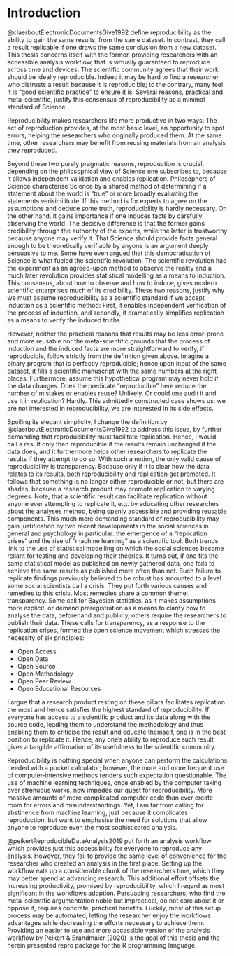 # Introduction

@claerboutElectronicDocumentsGive1992 define reproducibility as the ability to gain the same results, from the same dataset.
In contrast, they call a result replicable if one draws the same conclusion from a new dataset.
This thesis concerns itself with the former, providing researchers with an accessible analysis workflow, that is virtually guaranteed to reproduce across time and devices.
The scientific community agrees that their work should be ideally reproducible.
Indeed it may be hard to find a researcher who distrusts a result because it is reproducible; to the contrary, many feel it is "good scientific practice" to ensure it is.
Several reasons, practical and meta-scientific, justify this consensus of reproducibility as a minimal standard of Science.

Reproducibility makes researchers life more productive in two ways:
The act of reproduction provides, at the most basic level, an opportunity to spot errors, helping the researchers who originally produced them.
At the same time, other researchers may benefit from reusing materials from an analysis they reproduced.

Beyond these two purely pragmatic reasons, reproduction is crucial, depending on the philosophical view of Science one subscribes to, because it allows independent validation and enables replication.
Philosophers of Science characterise Science by a shared method of determining if a statement about the world is "true" or more broadly evaluating the statements verisimilitude.
If this method is for experts to agree on the assumptions and deduce some truth, reproducibility is hardly necessary.
On the other hand, it gains importance if one induces facts by carefully observing the world. The decisive difference is that the former gains credibility through the authority of the experts, while the latter is trustworthy because anyone may verify it.
That Science should provide facts general enough to be theoretically verifiable by anyone is an argument deeply persuasive to me.
Some have even argued that this democratisation of Science is what fueled the scientific revolution.
The scientific revolution had the experiment as an agreed-upon method to observe the reality and a much later revolution provides statistical modelling as a means to induction.
This consensus, about how to observe and how to induce, gives modern scientific enterprises much of its credibility.
These two reasons, justify why we must assume reproducibility as a scientific standard if we accept induction as a scientific method:
First, it enables independent verification of the process of induction, and secondly, it dramatically simplifies replication as a means to verify the induced truths.

However, neither the practical reasons that results may be less error-prone and more reusable nor the meta-scientific grounds that the process of induction and the induced facts are more straightforward to verify, if reproducible, follow strictly from the definition given above.
Imagine a binary program that is perfectly reproducible; hence upon input of the same dataset, it fills a scientific manuscript with the same numbers at the right places. Furthermore, assume this hypothetical program may never hold if the data changes.
Does the predicate "reproducible" here reduce the number of mistakes or enables reuse? Unlikely.
Or could one audit it and use it in replication? Hardly.
This admittedly constructed case shows us: we are not interested in reproducibility, we are interested in its side effects.

Spoiling its elegant simplicity, I change the definition by @claerboutElectronicDocumentsGive1992 to address this issue, by further demanding that reproducibility must facilitate replication.
Hence, I would call a result only then reproducible if the results remain unchanged if the data does, and it furthermore helps other researchers to replicate the results if they attempt to do so.
With such a notion, the only valid cause of reproducibility is transparency.
Because only if it is clear how the data relates to its results, both reproducibility and replication get promoted.
It follows that something is no longer either reproducible or not, but there are shades, because a research product may promote replication to varying degrees.
Note, that a scientific result can facilitate replication without anyone ever attempting to replicate it, e.g. by educating other researches about the analyses method, being openly accessible and providing reusable components.
This much more demanding standard of reproducibility may gain justification by two recent developments in the social sciences in general and psychology in particular: the emergence of a "replication crises" and the rise of "machine learning" as a scientific tool.
Both trends link to the use of statistical modelling on which the social sciences became reliant for testing and developing their theories.
It turns out, if one fits the same statistical model as published on newly gathered data, one fails to achieve the same results as published more often than not.
Such failure to replicate findings previously believed to be robust has amounted to a level some social scientists call a crisis.
They put forth various causes and remedies to this crisis.
Most remedies share a common theme: transparency.
Some call for Bayesian statistics, as it makes assumptions more explicit, or demand preregistration as a means to clarify how to analyse the data, beforehand and publicly, others require the researchers to publish their data.
These calls for transparency, as a response to the replication crises, formed the open science movement which stresses the necessity of six principles:

* Open Access
* Open Data
* Open Source
* Open Methodology
* Open Peer Review
* Open Educational Resources

I argue that a research product resting on these pillars facilitates replication the most and hence satisfies the highest standard of reproducibility.
If everyone has access to a scientific product and its data along with the source code, leading them to understand the methodology and thus enabling them to criticise the result and educate themself, one is in the best position to replicate it.
Hence, any one's ability to reproduce such result gives a tangible affirmation of its usefulness to the scientific community.

Reproducibility is nothing special when anyone can perform the calculations needed with a pocket calculator; however, the more and more frequent use of computer-intensive methods renders such expectation questionable.
The use of machine learning techniques, once enabled by the computer taking over strenuous works, now impedes our quest for reproducibility.
More massive amounts of more complicated computer code than ever create room for errors and misunderstandings.
Yet, I am far from calling for abstinence from machine learning, just because it complicates reproduction, but want to emphasise the need for solutions that allow anyone to reproduce even the most sophisticated analysis.

@peikertReproducibleDataAnalysis2019 put forth an analysis workflow which provides just this accessibility for everyone to reproduce any analysis.
However, they fail to provide the same level of convenience for the researcher who created an analysis in the first place.
Setting up the workflow eats up a considerable chunk of the researchers time, which they may better spend at advancing research. This additional effort offsets the increasing productivity, promised by reproducibility, which I regard as most significant in the workflows adoption.
Persuading researchers, who find the meta-scientific argumentation noble but impractical, do not care about it or oppose it, requires concrete, practical benefits.
Luckily, most of this setup process may be automated, letting the researcher enjoy the workflows advantages while decreasing the efforts necessary to achieve them.
Providing an easier to use and more accessible version of the analysis workflow by Peikert & Brandmaier (2020) is the goal of this thesis and the herein presented repro package for the R programming language.
